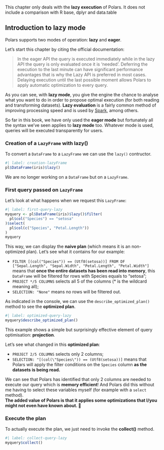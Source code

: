 ::: {.callout-note}
This chapter only deals with the **lazy execution** of Polars. It does not include a comparison with R base, dplyr and data.table
:::

## Introduction to lazy mode

Polars supports two modes of operation: **lazy** and **eager**.

Let's start this chapter by citing the official documentation:

> In the eager API the query is executed immediately while in the lazy API the query is only evaluated once it is 'needed'. Deferring the execution to the last minute can have significant performance advantages that is why the Lazy API is preferred in most cases. Delaying execution until the last possible moment allows Polars to apply automatic optimization to every query.

As you can see, with **lazy mode**, you give the engine the chance to analyse what you want to do in order to propose optimal execution (for both reading and transforming datasets). **Lazy evaluation** is a fairly common method of improving processing speed and is used by [Spark](https://spark.apache.org/docs/latest/index.html), among others.

So far in this book, we have only used the **eager mode** but fortunately all the syntax we've seen applies to **lazy mode** too. Whatever mode is used, queries will be executed transparently for users.

### Creation of a `LazyFrame` with lazy()

To convert a `DataFrame` to a `LazyFrame` we can use the `lazy()` contructor.

```r
#| label: creation-lazyFrame
pl$DataFrame(iris)$lazy()
```
We are no longer working on a `DataFrame` but on a `LazyFrame`.  

### First query passed on `LazyFrame`

Let's look at what happens when we request this `LazyFrame`:

```r
#| label: first-query-lazy
myquery <- pl$DataFrame(iris)$lazy()$filter(
  pl$col("Species") == "setosa"
)$select(
  pl$col(c("Species", "Petal.Length"))
)
myquery
```

This way, we can display the **naive plan** (which means it is an non-optimized plan). Let's see what it contains for our example:  

- `FILTER [(col("Species")) == (Utf8(setosa))] FROM DF ["Sepal.Length", "Sepal.Width", "Petal.Length", "Petal.Width"]` means that **once the entire datasets has been read into memory**, this `DataFrame` will be filtered for rows with Species equals to "setosa";   
- `PROJECT */5 COLUMNS` selects all 5 of the columns (* is the wildcard meaning all);  
- `SELECTION: "None"` means no rows will be filtered out.  

As indicated in the console, we can use the `describe_optimized_plan()` method to see the **optimized plan**.

```r
#| label: optimized-query-lazy
myquery$describe_optimized_plan()
```

This example shows a simple but surprisingly effective element of query optimisation: **projection**.   

Let's see what changed in this **optimized plan**:  

- `PROJECT 2/5 COLUMNS` selects only 2 columns;  
- `SELECTION: "[(col(\"Species\")) == (Utf8(setosa))]` means that Polars will apply the filter conditions on the `Species` column **as the datasets is being read.**  


We can see that Polars has identified that only 2 columns are needed to execute our query which is **memory efficient**! And Polars did this without me having to select these variables myself (for example with a `select` method).  
**The added value of Polars is that it applies some optimizations that I/you might not even have known about. 💪**

### Execute the plan

To actually execute the plan, we just need to invoke the **collect()** method. 

```r
#| label: collect-query-lazy
myquery$collect()
```